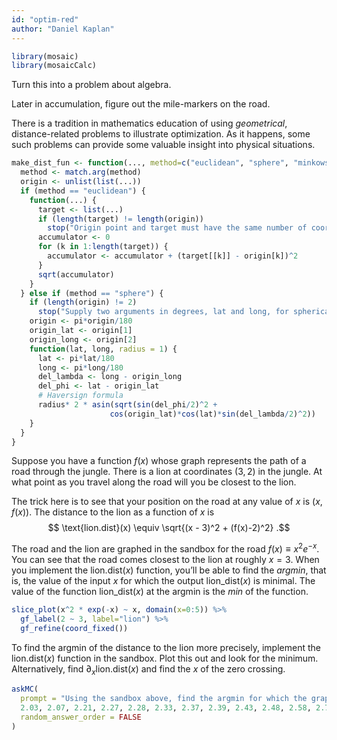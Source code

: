 ```yaml
---
id: "optim-red"
author: "Daniel Kaplan"
---
```


```r

library(mosaic)
library(mosaicCalc)
```

::: {.todo}
Turn this into a problem about algebra.

Later in accumulation, figure out the mile-markers on the road.
:::


There is a tradition in mathematics education of using *geometrical*, distance-related problems to illustrate optimization. As it happens, some such problems can provide some valuable insight into physical situations.

```r
make_dist_fun <- function(..., method=c("euclidean", "sphere", "minkowski")) {
  method <- match.arg(method)
  origin <- unlist(list(...))
  if (method == "euclidean") {
    function(...) {
      target <- list(...)
      if (length(target) != length(origin))
        stop("Origin point and target must have the same number of coordinates.")
      accumulator <- 0
      for (k in 1:length(target)) {
        accumulator <- accumulator + (target[[k]] - origin[k])^2
      }
      sqrt(accumulator)
    }
  } else if (method == "sphere") {
    if (length(origin) != 2)
      stop("Supply two arguments in degrees, lat and long, for spherical distances")
    origin <- pi*origin/180
    origin_lat <- origin[1]
    origin_long <- origin[2]
    function(lat, long, radius = 1) {
      lat <- pi*lat/180
      long <- pi*long/180
      del_lambda <- long - origin_long
      del_phi <- lat - origin_lat
      # Haversign formula
      radius* 2 * asin(sqrt(sin(del_phi/2)^2 +
                      cos(origin_lat)*cos(lat)*sin(del_lambda/2)^2))
    }
  }
}
```

Suppose you have a function $f(x)$ whose graph represents the path of a road through the jungle. There is a lion at coordinates $(3, 2)$ in the jungle. At what point as you travel along the road will you be closest to the lion.

The trick here is to see that your position on the road at any value of $x$ is $(x, f(x))$. The distance to the lion as a function of $x$ is $$ \text{lion.dist}(x) \equiv \sqrt{(x - 3)^2 + (f(x)-2)^2} .$$

The road and the lion are graphed in the sandbox for the road $f(x) \equiv x^2 e^{-x}$. You can see that the road comes closest to the lion at roughly $x=3$. When you implement the lion.dist$(x)$ function, you'll be able to find the *argmin*, that is, the value of the input $x$ for which the output lion_dist$(x)$ is minimal. The value of the function lion_dist$(x)$ at the argmin is the *min* of the function.

```r
slice_plot(x^2 * exp(-x) ~ x, domain(x=0:5)) %>%
  gf_label(2 ~ 3, label="lion") %>%
  gf_refine(coord_fixed())

```

To find the argmin of the distance to the lion more precisely, implement the $\text{lion.dist}(x)$ function in the sandbox. Plot this out and look for the minimum. Alternatively, find $\partial_x \text{lion.dist}(x)$ and find the $x$ of the zero crossing.



```r
askMC(
  prompt = "Using the sandbox above, find the argmin for which the graph of the function $g(x) \\equiv x^2 \\exp(-x)$ comes closest to the point $(3, 2)$? (Choose the best answer.) ",
  2.03, 2.07, 2.21, 2.27, 2.28, 2.33, 2.37, 2.39, 2.43, 2.48, 2.58, 2.71, "+2.80+", 2.94,
  random_answer_order = FALSE
)
```


